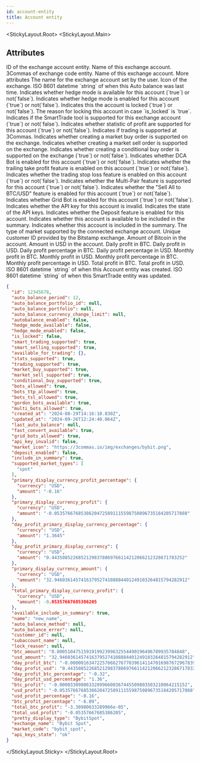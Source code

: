```yaml
---
id: account-entity
title: Account entity
---
```



<StickyLayout.Root>
<StickyLayout.Main>

## Attributes

<ApiParam name='id' type='integer' id="id">
  ID of the exchange account entity.
</ApiParam>

<ApiParam name='exchange_name' type='string' id="exchange_name">
  Name of this exchange account.
</ApiParam>

<ApiParam name='market_code' type='string' id="market_code">
  3Commas of exchange code entity.
</ApiParam>

<ApiParam name='exchange_name' type='string' id="exchange_name">
  Name of this exchange account.
</ApiParam>

<CollapseAll>
<CollapseAllHeading> More attributes <CollapseAllButton /> </CollapseAllHeading>

<CollapsibleApiParam name="name" type="string" id="name">
  The name for the exchange account set by the user.
</CollapsibleApiParam>

<CollapsibleApiParam name="market_icon" type="string" id="market_icon">
  Icon of the exchange.
</CollapsibleApiParam>

<CollapsibleApiParam name='last_auto_balance' type='string or null' id="last_auto_balance">
  ISO 8601 datetime `string` of when this Auto balance was last time.
</CollapsibleApiParam>

<CollapsibleApiParam name='hedge_mode_available' type='boolean' id="hedge_mode_available">
  Indicates whether hedge mode is available for this account (`true`) or not(`false`).
</CollapsibleApiParam>

<CollapsibleApiParam name='hedge_mode_enabled' type='boolean' id="hedge_mode_enabled">
  Indicates whether hedge mode is enabled for this account (`true`) or not(`false`).
</CollapsibleApiParam>

<CollapsibleApiParam name='is_locked' type='boolean' id="is_locked">
  Indicates this the account is locked (`true`) or not(`false`).
</CollapsibleApiParam>

<CollapsibleApiParam name='lock_reason' type='string or null' id="lock_reason">
  The reason for locking this account in case `is_locked` is `true`.
</CollapsibleApiParam>

<CollapsibleApiParam name='smart_trading_supported' type='boolean' id="smart_trading_supported">
  Indicates if the SmartTrade tool is supported for this exchange account (`true`) or not(`false`).
</CollapsibleApiParam>

<CollapsibleApiParam name='stats_supported' type='boolean' id="stats_supported">
  Indicates whether statistic of profit are supported for this account (`true`) or not(`false`).
</CollapsibleApiParam>

<CollapsibleApiParam name='trading_supported' type='boolean' id="trading_supported">
  Indicates if trading is supported at 3Commas.
</CollapsibleApiParam>

<CollapsibleApiParam name='market_buy_supported' type='boolean' id="market_buy_supported">
  Indicates whether creating a market buy order is supported on the exchange.
</CollapsibleApiParam>

<CollapsibleApiParam name='market_sell_supported' type='boolean' id="market_sell_supported">
  Indicates whether creating a market sell order is supported on the exchange.
</CollapsibleApiParam>

<CollapsibleApiParam name='conditional_buy_supported' type='boolean' id="conditional_buy_supported">
  Indicates whether creating a conditional buy order is supported on the exchange (`true`) or not(`false`).
</CollapsibleApiParam>

<CollapsibleApiParam name='bots_allowed' type='boolean' id="bots_allowed">
  Indicates whether DCA Bot is enabled for this account (`true`) or not(`false`).
</CollapsibleApiParam>

<CollapsibleApiParam name='bots_ttp_allowed' type='boolean' id="bots_ttp_allowed">
  Indicates whether the trailing take profit feature is enabled on this account (`true`) or not(`false`).
</CollapsibleApiParam>

<CollapsibleApiParam name='bots_tsl_allowed' type='boolean' id="bots_tsl_allowed">
  Indicates whether the trading stop loss feature is enabled on this account (`true`) or not(`false`).
</CollapsibleApiParam>

<CollapsibleApiParam name='multi_bots_allowed' type='boolean' id="multi_bots_allowed">
  Indicates whether the Multi-Pair feature is supported for this account (`true`) or not(`false`).
</CollapsibleApiParam>

<CollapsibleApiParam name='fast_convert_available' type='boolean' id="fast_convert_available">
  Indicates whether the "Sell All to BTC/USD" feature is enabled for this account (`true`) or not(`false`).
</CollapsibleApiParam>

<CollapsibleApiParam name='grid_bots_allowed' type='boolean' id="grid_bots_allowed">
  Indicates whether Grid Bot is enabled for this account (`true`) or not(`false`).
</CollapsibleApiParam>

<CollapsibleApiParam name='api_key_invalid' type='boolean' id="api_key_invalid">
  Indicates whether the API key for this account is invalid.
</CollapsibleApiParam>

<CollapsibleApiParam name='api_keys_state' type='string' id="api_keys_state"> 
  Indicates the state of the API keys.
</CollapsibleApiParam>

<CollapsibleApiParam name='deposit_enabled' type='boolean' id="deposit_enabled">
Indicates whether the Deposit feature is enabled for this account.
</CollapsibleApiParam>

<CollapsibleApiParam name='available_include_in_summary' type='boolean' id="available_include_in_summary">
Indicates whether this account is available to be included in the summary.
</CollapsibleApiParam>

<CollapsibleApiParam name='include_in_summary' type='boolean' id="include_in_summary">
Indicates whether this account is included in the summary.
</CollapsibleApiParam>

<CollapsibleApiParam name='supported_market_types' type='array' id="supported_market_types">
  The type of market supported by the connected exchange account.
</CollapsibleApiParam>

<CollapsibleApiParam name='customer_id' type='string' id="customer_id">
  Unique customer ID provided by the Bitstamp exchange.
</CollapsibleApiParam>

<CollapsibleApiParam name='btc_amount' type='string' id="btc_amount">
  Amount of Bitcoin in the account.
</CollapsibleApiParam>

<CollapsibleApiParam name='usd_amount' type='string' id="usd_amount">
  Amount in USD in the account.
</CollapsibleApiParam>

<CollapsibleApiParam name='day_profit_btc' type='string' id="day_profit_btc">
  Daily profit in BTC.
</CollapsibleApiParam>

<CollapsibleApiParam name='day_profit_usd' type='string' id="day_profit_usd">
  Daily profit in USD.
</CollapsibleApiParam>

<CollapsibleApiParam name='day_profit_btc_percentage' type='number' id="day_profit_btc_percentage">
  Daily profit percentage in BTC.
</CollapsibleApiParam>

<CollapsibleApiParam name='day_profit_usd_percentage' type='number' id="day_profit_usd_percentage">
  Daily profit percentage in USD.
</CollapsibleApiParam>

<CollapsibleApiParam name='btc_profit' type='number' id="btc_profit">
Monthly profit in BTC.
</CollapsibleApiParam>

<CollapsibleApiParam name='usd_profit' type='number' id="usd_profit">
Monthly profit in USD.
</CollapsibleApiParam>

<CollapsibleApiParam name='btc_profit_percentage' type='number' id="btc_profit_percentage">
Monthly profit percentage in BTC.
</CollapsibleApiParam>

<CollapsibleApiParam name='usd_profit_percentage' type='number' id="usd_profit_percentage">
Monthly profit percentage in USD.
</CollapsibleApiParam>

<CollapsibleApiParam name='total_btc_profit' type='number' id="total_btc_profit">
Total profit in BTC.
</CollapsibleApiParam>

<CollapsibleApiParam name='total_usd_profit' type='number' id="total_usd_profit">
  Total profit in USD.
</CollapsibleApiParam>

<CollapsibleApiParam name='created_at' type='string' id="created_at">
ISO 8601 datetime `string` of when this Account entity was created.
</CollapsibleApiParam>

<CollapsibleApiParam name='updated_at' type='string' id="updated_at">
ISO 8601 datetime `string` of when this SmartTrade entity was updated.
</CollapsibleApiParam>
</CollapseAll>
</StickyLayout.Main>
<StickyLayout.Sticky>

```json title="Account Entity"
{
  "id": 12345678,
  "auto_balance_period": 12,
  "auto_balance_portfolio_id": null,
  "auto_balance_portfolio": null,
  "auto_balance_currency_change_limit": null,
  "autobalance_enabled": false,
  "hedge_mode_available": false,
  "hedge_mode_enabled": false,
  "is_locked": false,
  "smart_trading_supported": true,
  "smart_selling_supported": true,
  "available_for_trading": {},
  "stats_supported": true,
  "trading_supported": true,
  "market_buy_supported": true,
  "market_sell_supported": true,
  "conditional_buy_supported": true,
  "bots_allowed": true,
  "bots_ttp_allowed": true,
  "bots_tsl_allowed": true,
  "gordon_bots_available": true,
  "multi_bots_allowed": true,
  "created_at": "2024-08-29T14:16:10.830Z",
  "updated_at": "2024-09-26T12:24:40.064Z",
  "last_auto_balance": null,
  "fast_convert_available": true,
  "grid_bots_allowed": true,
  "api_key_invalid": false,
  "market_icon": "https://3commas.io/img/exchanges/bybit.png",
  "deposit_enabled": false,
  "include_in_summary": true,
  "supported_market_types": [
    "spot"
  ],
  "primary_display_currency_profit_percentage": {
    "currency": "USD",
    "amount": "-0.16"
  },
  "primary_display_currency_profit": {
    "currency": "USD",
    "amount": "-0.05357667685386204725891115598750896735184205717088"
  },
  "day_profit_primary_display_currency_percentage": {
    "currency": "USD",
    "amount": "1.3645"
  },
  "day_profit_primary_display_currency": {
    "currency": "USD",
    "amount": "0.44350852268521298378869766114212066212328671783252"
  },
  "primary_display_currency_amount": {
    "currency": "USD",
    "amount": "32.94603614574163795274108884401249103264815794282912"
  },
  "total_primary_display_currency_profit": {
    "currency": "USD",
    "amount": -0.05357667685386205
  },
  "available_include_in_summary": true,
  "name": "new_name",
  "auto_balance_method": null,
  "auto_balance_error": null,
  "customer_id": null,
  "subaccount_name": null,
  "lock_reason": null,
  "btc_amount": "0.000510475159191992399632554490196496789935784848",
  "usd_amount": "32.94603614574163795274108884401249103264815794282912",
  "day_profit_btc": "-0.000001634722576662767703961411470169876729678396865648",
  "day_profit_usd": "0.44350852268521298378869766114212066212328671783252",
  "day_profit_btc_percentage": "-0.32",
  "day_profit_usd_percentage": "1.36",
  "btc_profit": "-0.000033098063328996600367445509803503210064215152",
  "usd_profit": "-0.05357667685386204725891115598750896735184205717088",
  "usd_profit_percentage": "-0.16",
  "btc_profit_percentage": "-6.09",
  "total_btc_profit": "-3.30980633289966e-05",
  "total_usd_profit": "-0.05357667685386205",
  "pretty_display_type": "BybitSpot",
  "exchange_name": "Bybit Spot",
  "market_code": "bybit_spot",
  "api_keys_state": "ok"
}
```
</StickyLayout.Sticky>
</StickyLayout.Root>
